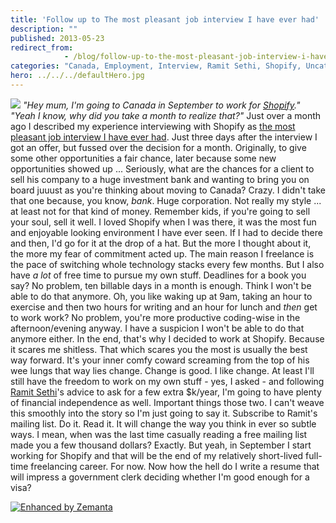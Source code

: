 ```yaml
---
title: 'Follow up to The most pleasant job interview I have ever had'
description: ""
published: 2013-05-23
redirect_from: 
            - /blog/follow-up-to-the-most-pleasant-job-interview-i-have-ever-had/swizec/6190
categories: "Canada, Employment, Interview, Ramit Sethi, Shopify, Uncategorized"
hero: ../../../defaultHero.jpg
---
```

![](https://www.filepicker.io/api/file/9HlBZ5SbQGeZE0urzi2s) _&quot;Hey mum, I&#x27;m going to Canada in September to work for [Shopify](http://shopify.com "Shopify").&quot;_ _&quot;Yeah I know, why did you take a month to realize that?&quot;_ Just over a month ago I described my experience interviewing with Shopify as [the most pleasant job interview I have ever had](http://swizec.com/blog/the-most-pleasant-job-interview-i-have-ever-had/swizec/6121). Just three days after the interview I got an offer, but fussed over the decision for a month. Originally, to give some other opportunities a fair chance, later because some new opportunities showed up ... Seriously, what are the chances for a client to sell his company to a huge investment bank and wanting to bring you on board juuust as you&#x27;re thinking about moving to Canada? Crazy. I didn&#x27;t take that one because, you know, _bank_. Huge corporation. Not really my style ... at least not for that kind of money. Remember kids, if you&#x27;re going to sell your soul, sell it well. I loved Shopify when I was there, it was the most fun and enjoyable looking environment I have ever seen. If I had to decide there and then, I&#x27;d go for it at the drop of a hat. But the more I thought about it, the more my fear of commitment acted up. The main reason I freelance is the pace of switching whole technology stacks every few months. But I also have _a lot_ of free time to pursue my own stuff. Deadlines for a book you say? No problem, ten billable days in a month is enough. Think I won&#x27;t be able to do that anymore. Oh, you like waking up at 9am, taking an hour to exercise and then two hours for writing and an hour for lunch and _then_ get to work work? No problem, you&#x27;re more productive coding-wise in the afternoon/evening anyway. I have a suspicion I won&#x27;t be able to do that anymore either. In the end, that&#x27;s why I decided to work at Shopify. Because it scares me shitless. That which scares you the most is usually the best way forward. It&#x27;s your inner comfy coward screaming from the top of his wee lungs that way lies change. Change is good. I like change. At least I&#x27;ll still have the freedom to work on my own stuff - yes, I asked - and following [Ramit Sethi](http://www.ramitsethi.com/ "Ramit Sethi")&#x27;s advice to ask for a few extra \$k/year, I&#x27;m going to have plenty of financial independence as well. Important things those two. I can&#x27;t weave this smoothly into the story so I&#x27;m just going to say it. Subscribe to Ramit&#x27;s mailing list. Do it. Read it. It will change the way you think in ever so subtle ways. I mean, when was the last time casually reading a free mailing list made you a few thousand dollars? Exactly. But yeah, in September I start working for Shopify and that will be the end of my relatively short-lived full-time freelancing career. For now. Now how the hell do I write a resume that will impress a government clerk deciding whether I&#x27;m good enough for a visa?

[![Enhanced by Zemanta](http://img.zemanta.com/zemified_e.png?x-id=ccd882ae-571f-43ec-9b15-e95340b0edcf)](http://www.zemanta.com/?px "Enhanced by Zemanta")
